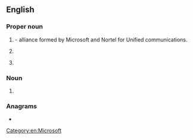 {{also|ica|iĉa|icã|iça|-ica}}
==English==
{{wikipedia|ICA}}

===Proper noun===
{{en-proper noun}}

# {{io|lang=en|[[w:Innovative Communications Alliance|Innovative Communications Alliance]]|dot=}} - alliance formed by Microsoft and Nortel for Unified communications.
# {{io|lang=en|[[w:Irish Citizens Army|Irish Citizens Army]]}}
#{{lb|en|video games}} {{io|lang=en|International Contract Agency}}


===Noun===
{{en-noun}}

#{{lb|en|computer}} {{io|lang=en|w:image compression artifact|}}

===Anagrams===
* {{anagrams|en|a=aci|ACI|C.I.A.|CAI|CIA|Cai|Cai.|Cài}}

[[Category:en:Microsoft]]